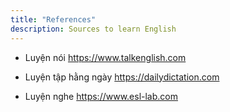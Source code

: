```yaml
---
title: "References"
description: Sources to learn English
---
```


- Luyện nói https://www.talkenglish.com

- Luyện tập hằng ngày https://dailydictation.com

- Luyện nghe https://www.esl-lab.com
